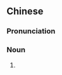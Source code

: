 ==Chinese==
{{zh-forms}}

===Pronunciation===
{{zh-pron
|m=dàmá
|c=daai6 maa4
|cat=n
}}

===Noun===
{{zh-noun}}

# {{alternative spelling of|大麻|lang=zh|sort=da4ma2}}